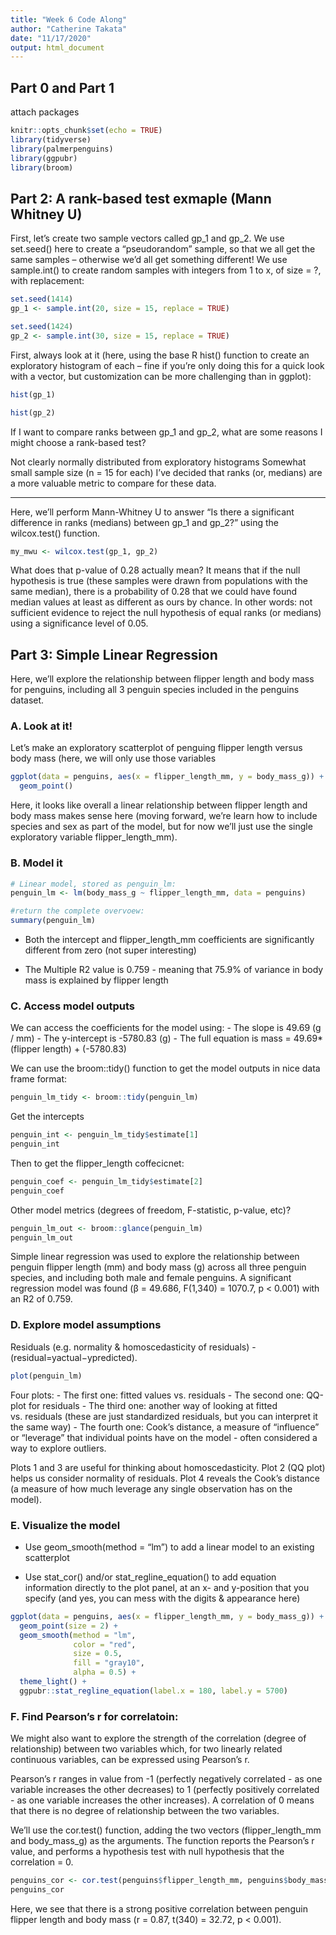 ```yaml
---
title: "Week 6 Code Along"
author: "Catherine Takata"
date: "11/17/2020"
output: html_document
---
```


## Part 0 and Part 1
attach packages 

```r
knitr::opts_chunk$set(echo = TRUE)
library(tidyverse)
library(palmerpenguins)
library(ggpubr)
library(broom)
```


## Part 2: A rank-based test exmaple (Mann Whitney U)
First, let’s create two sample vectors called gp_1 and gp_2. We use set.seed() here to create a “pseudorandom” sample, so that we all get the same samples – otherwise we’d all get something different! We use sample.int() to create random samples with integers from 1 to x, of size = ?, with replacement:


```r
set.seed(1414)
gp_1 <- sample.int(20, size = 15, replace = TRUE)

set.seed(1424)
gp_2 <- sample.int(30, size = 15, replace = TRUE)
```

First, always look at it (here, using the base R hist() function to create an exploratory histogram of each – fine if you’re only doing this for a quick look with a vector, but customization can be more challenging than in ggplot):

```r
hist(gp_1)
```

```r
hist(gp_2)
```

If I want to compare ranks between gp_1 and gp_2, what are some reasons I might choose a rank-based test?

Not clearly normally distributed from exploratory histograms
Somewhat small sample size (n = 15 for each)
I’ve decided that ranks (or, medians) are a more valuable metric to compare for these data.

---- 

Here, we’ll perform Mann-Whitney U to answer “Is there a significant difference in ranks (medians) between gp_1 and gp_2?” using the wilcox.test() function.

```r
my_mwu <- wilcox.test(gp_1, gp_2)
```

What does that p-value of 0.28 actually mean? It means that if the null hypothesis is true (these samples were drawn from populations with the same median), there is a probability of 0.28 that we could have found median values at least as different as ours by chance. In other words: not sufficient evidence to reject the null hypothesis of equal ranks (or medians) using a significance level of 0.05.


## Part 3: Simple Linear Regression
Here, we’ll explore the relationship between flipper length and body mass for penguins, including all 3 penguin species included in the penguins dataset.


### A. Look at it! 
Let’s make an exploratory scatterplot of penguing flipper length versus body mass (here, we will only use those variables

```r
ggplot(data = penguins, aes(x = flipper_length_mm, y = body_mass_g)) + 
  geom_point()
```

Here, it looks like overall a linear relationship between flipper length and body mass makes sense here (moving forward, we’re learn how to include species and sex as part of the model, but for now we’ll just use the single exploratory variable flipper_length_mm).

### B. Model it 

```r
# Linear model, stored as penguin_lm:
penguin_lm <- lm(body_mass_g ~ flipper_length_mm, data = penguins)

#return the complete overvoew: 
summary(penguin_lm)
```

- Both the intercept and flipper_length_mm coefficients are significantly different from zero (not super interesting)

- The Multiple R2 value is 0.759 - meaning that 75.9% of variance in body mass is explained by flipper length


### C. Access model outputs 
We can access the coefficients for the model using:
- The slope is 49.69 (g / mm)
- The y-intercept is -5780.83 (g)
- The full equation is mass = 49.69*(flipper length) + (-5780.83)

We can use the broom::tidy() function to get the model outputs in nice data frame format:

```r
penguin_lm_tidy <- broom::tidy(penguin_lm)
```

Get the intercepts 
```r
penguin_int <- penguin_lm_tidy$estimate[1]
penguin_int
```

Then to get the flipper_length coffecicnet: 
```r
penguin_coef <- penguin_lm_tidy$estimate[2]
penguin_coef
```

Other model metrics (degrees of freedom, F-statistic, p-value, etc)?
```r
penguin_lm_out <- broom::glance(penguin_lm)
penguin_lm_out
```

Simple linear regression was used to explore the relationship between penguin flipper length (mm) and body mass (g) across all three penguin species, and including both male and female penguins. A significant regression model was found (β = 49.686, F(1,340) = 1070.7, p < 0.001) with an R2 of 0.759.

### D. Explore model assumptions 

Residuals (e.g. normality & homoscedasticity of residuals) 
- (residual=yactual−ypredicted).

```r
plot(penguin_lm)
```

Four plots: 
- The first one: fitted values vs. residuals
- The second one: QQ-plot for residuals
- The third one: another way of looking at fitted vs. residuals (these are just standardized residuals, but you can interpret it the same way)
- The fourth one: Cook’s distance, a measure of “influence” or “leverage” that individual points have on the model - often considered a way to explore outliers.

Plots 1 and 3 are useful for thinking about homoscedasticity. Plot 2 (QQ plot) helps us consider normality of residuals. Plot 4 reveals the Cook's distance (a measure of how much leverage any single observation has on the model).

### E. Visualize the model 
- Use geom_smooth(method = "lm") to add a linear model to an existing scatterplot

- Use stat_cor() and/or stat_regline_equation() to add equation information directly to the plot panel, at an x- and y-position that you specify (and yes, you can mess with the digits & appearance here)

```r
ggplot(data = penguins, aes(x = flipper_length_mm, y = body_mass_g)) + 
  geom_point(size = 2) +
  geom_smooth(method = "lm",
              color = "red",
              size = 0.5,
              fill = "gray10",
              alpha = 0.5) +
  theme_light() + 
  ggpubr::stat_regline_equation(label.x = 180, label.y = 5700)
```


### F. Find Pearson's r for correlatoin: 
We might also want to explore the strength of the correlation (degree of relationship) between two variables which, for two linearly related continuous variables, can be expressed using Pearson’s r.

Pearson’s r ranges in value from -1 (perfectly negatively correlated - as one variable increases the other decreases) to 1 (perfectly positively correlated - as one variable increases the other increases). A correlation of 0 means that there is no degree of relationship between the two variables.

We’ll use the cor.test() function, adding the two vectors (flipper_length_mm and body_mass_g) as the arguments. The function reports the Pearson’s r value, and performs a hypothesis test with null hypothesis that the correlation = 0.
```r
penguins_cor <- cor.test(penguins$flipper_length_mm, penguins$body_mass_g)
penguins_cor
```

Here, we see that there is a strong positive correlation between penguin flipper length and body mass (r = 0.87, t(340) = 32.72, p < 0.001).


